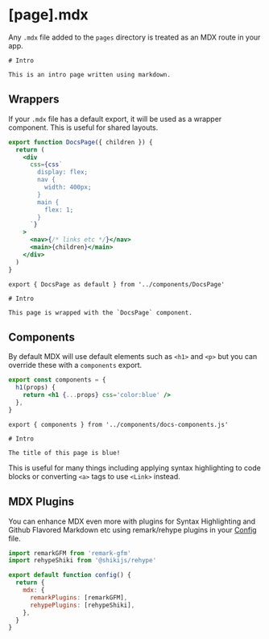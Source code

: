 
# [page].mdx

Any `.mdx` file added to the `pages` directory is treated as an MDX route in your app.

```mdx title='pages/docs_intro.mdx' lineNumbers
# Intro

This is an intro page written using markdown.
```

## Wrappers

If your `.mdx` file has a default export, it will be used as a wrapper component. This is useful for shared layouts.

```jsx title='components/DocsPage.js' lineNumbers
export function DocsPage({ children }) {
  return (
    <div
      css={css`
        display: flex;
        nav {
          width: 400px;
        }
        main {
          flex: 1;
        }
      `}
    >
      <nav>{/* links etc */}</nav>
      <main>{children}</main>
    </div>
  )
}
```

```mdx title='pages/docs_intro.mdx' lineNumbers
export { DocsPage as default } from '../components/DocsPage'

# Intro

This page is wrapped with the `DocsPage` component.
```

## Components

By default MDX will use default elements such as `<h1>` and `<p>` but you can override these with a `components` export.

```jsx title='components/docs-components.js' lineNumbers
export const components = {
  h1(props) {
    return <h1 {...props} css='color:blue' />
  },
}
```

```mdx title='pages/docs_intro.mdx' lineNumbers
export { components } from '../components/docs-components.js'

# Intro

The title of this page is blue!
```

This is useful for many things including applying syntax highlighting to code blocks or converting `<a>` tags to use `<Link>` instead.

## MDX Plugins

You can enhance MDX even more with plugins for Syntax Highlighting and Github Flavored Markdown etc using remark/rehype plugins in your [Config](/docs/ref/config) file.

```jsx title='firebolt.config.js' lineNumbers
import remarkGFM from 'remark-gfm'
import rehypeShiki from '@shikijs/rehype'

export default function config() {
  return {
    mdx: {
      remarkPlugins: [remarkGFM],
      rehypePlugins: [rehypeShiki],
    },
  }
}
```

